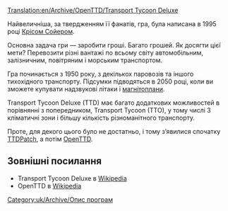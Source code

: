 [[Translation:en/Archive/OpenTTD/Transport Tycoon Deluxe]]

Найвеличніша, за твердженням її фанатів, гра, була написана в 1995 році [http://www.chrissawyer.com Крісом Сойером].

Основна задача гри — заробити гроші. Багато грошей. Як досягти цієї мети? Перевозити різні вантажі по всьому світу автомобільним, залізничним, повітряним і морським транспортом.

Гра починається з 1950 року, з декількох паровозів та іншого тихохідного транспорту. Підсумки підводяться в 2050 році, коли ви зможете купувати надзвукові літаки і [[uk/Магнітоплан|магнітоплани]].

Transport Tycoon Deluxe (TTD) має багато додаткових можливостей в порівнянні з попередником, Transport Tycoon (TTO), у тому числі 3 кліматичні зони і більшу кількість різноманітного транспорту. 

Проте, для декого цього було не достатньо, і тому з’явилися спочатку [[uk/Archive/OpenTTD/TTDPatch|TTDPatch]], а потім [[uk/Manual/Main Page|OpenTTD]].

== Зовнішні посилання ==
* Transport Tycoon Deluxe в [https://www.wikipedia.org/wiki/uk:Transport_Tycoon Wikipedia]
* OpenTTD в [https://www.wikipedia.org/wiki/uk:OpenTTD Wikipedia]
[[Category:uk/Archive/Опис програм]]